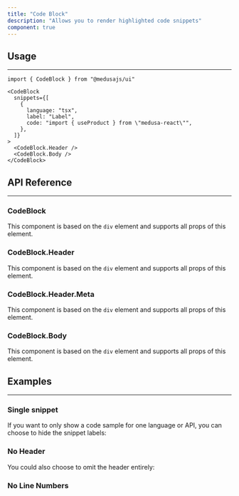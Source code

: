```yaml
---
title: "Code Block"
description: "Allows you to render highlighted code snippets"
component: true
---
```


<ComponentExample name="code-block-demo" />

## Usage

---

```tsx
import { CodeBlock } from "@medusajs/ui"
```

```tsx
<CodeBlock 
  snippets={[
    { 
      language: "tsx", 
      label: "Label", 
      code: "import { useProduct } from \"medusa-react\"",
    },
  ]}
>
  <CodeBlock.Header />
  <CodeBlock.Body />
</CodeBlock>
```


## API Reference

---

### CodeBlock

This component is based on the `div` element and supports all props of this element.

<ComponentProps component="code-block" />

### CodeBlock.Header

This component is based on the `div` element and supports all props of this element.

<ComponentProps component="code-block-header" />

### CodeBlock.Header.Meta

This component is based on the `div` element and supports all props of this element.

### CodeBlock.Body

This component is based on the `div` element and supports all props of this element.

<ComponentProps component="code-block-body" />

## Examples

---

### Single snippet

If you want to only show a code sample for one language or API, you can choose to hide the snippet labels:

<ComponentExample name="code-block-single" />

### No Header

You could also choose to omit the header entirely:

<ComponentExample name="code-block-no-header" />

### No Line Numbers

<ComponentExample name="code-block-no-lines" />
